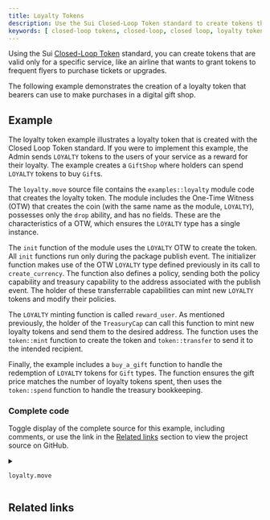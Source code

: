 ```yaml
---
title: Loyalty Tokens
description: Use the Sui Closed-Loop Token standard to create tokens that are only valid within specific workflows and services. One example of Closed-Loop Tokens is a loyalty token.
keywords: [ closed-loop tokens, closed-loop, closed loop, loyalty tokens, token example, create a token, how to create token, SUI token standards ]
---
```


Using the Sui [Closed-Loop Token](../../../standards/closed-loop-token.mdx) standard, you can create tokens that are valid only for a specific service, like an airline that wants to grant tokens to frequent flyers to purchase tickets or upgrades. 

The following example demonstrates the creation of a loyalty token that bearers can use to make purchases in a digital gift shop.

## Example

The loyalty token example illustrates a loyalty token that is created with the Closed Loop Token standard. If you were to implement this example, the Admin sends `LOYALTY` tokens to the users of your service as a reward for their loyalty. The example creates a `GiftShop` where holders can spend `LOYALTY` tokens to buy `Gift`s.

The `loyalty.move` source file contains the `examples::loyalty` module code that creates the loyalty token. The module includes the One-Time Witness (OTW) that creates the coin (with the same name as the module, `LOYALTY`), possesses only the `drop` ability, and has no fields. These are the characteristics of a OTW, which ensures the `LOYALTY` type has a single instance.

<ImportContent source="examples/move/token/sources/loyalty.move" mode="code" struct="LOYALTY" />

The `init` function of the module uses the `LOYALTY` OTW to create the token. All `init` functions run only during the package publish event. The initializer function makes use of the OTW `LOYALTY` type defined previously in its call to `create_currency`. The function also defines a policy, sending both the policy capability and treasury capability to the address associated with the publish event. The holder of these transferrable capabilities can mint new `LOYALTY` tokens and modify their policies.

<ImportContent source="examples/move/token/sources/loyalty.move" mode="code" fun="init" noComments />

The `LOYALTY` minting function is called `reward_user`. As mentioned previously, the holder of the `TreasuryCap` can call this function to mint new loyalty tokens and send them to the desired address. The function uses the `token::mint` function to create the token and `token::transfer` to send it to the intended recipient. 

<ImportContent source="examples/move/token/sources/loyalty.move" mode="code" fun="reward_user" noComments />

Finally, the example includes a `buy_a_gift` function to handle the redemption of `LOYALTY` tokens for `Gift` types. The function ensures the gift price matches the number of loyalty tokens spent, then uses the `token::spend` function to handle the treasury bookkeeping. 

<ImportContent source="examples/move/token/sources/loyalty.move" mode="code" fun="buy_a_gift" noComments />

### Complete code 

Toggle display of the complete source for this example, including comments, or use the link in the [Related links](#related-links) section to view the project source on GitHub.

<details>

<summary>

`loyalty.move`

</summary>

<ImportContent source="examples/move/token/sources/loyalty.move" mode="code" />

</details>

## Related links

<RelatedLink to="/standards/closed-loop-token.mdx" />
<RelatedLink href="https://github.com/MystenLabs/sui/blob/main/examples/move/token/sources/loyalty.move" label="Source code" desc="The source code in GitHub for this example." />
<RelatedLink to="/guides/developer/coin/in-game-token.mdx" />
<RelatedLink to="/guides/developer/coin/regulated.mdx" />